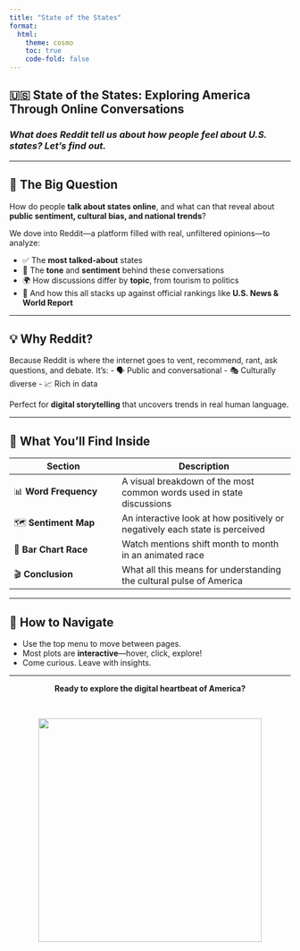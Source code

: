 ```yaml
---
title: "State of the States"
format:
  html:
    theme: cosmo
    toc: true
    code-fold: false
---
```


## 🇺🇸 **State of the States: Exploring America Through Online Conversations**  

### *What does Reddit tell us about how people feel about U.S. states? Let’s find out.*  

---

## 🎯 **The Big Question**
How do people **talk about states online**, and what can that reveal about **public sentiment, cultural bias, and national trends**?

We dove into Reddit—a platform filled with real, unfiltered opinions—to analyze:

- ✅ The **most talked-about** states
- 🧠 The **tone** and **sentiment** behind these conversations
- 🌍 How discussions differ by **topic**, from tourism to politics
- 🔁 And how this all stacks up against official rankings like **U.S. News & World Report**

---

## 💡 **Why Reddit?**

Because Reddit is where the internet goes to vent, recommend, rant, ask questions, and debate. It’s:
- 🗣️ Public and conversational
- 🎭 Culturally diverse
- 📈 Rich in data

Perfect for **digital storytelling** that uncovers trends in real human language.

---

## 🧩 **What You’ll Find Inside**
| Section | Description |
|--------|-------------|
| 📊 **Word Frequency** | A visual breakdown of the most common words used in state discussions |
| 🗺️ **Sentiment Map** | An interactive look at how positively or negatively each state is perceived |
| 🏁 **Bar Chart Race** | Watch mentions shift month to month in an animated race |
| 🎬 **Conclusion** | What all this means for understanding the cultural pulse of America |

---

## 📍 **How to Navigate**
- Use the top menu to move between pages.
- Most plots are **interactive**—hover, click, explore!
- Come curious. Leave with insights.

---

<center><b>Ready to explore the digital heartbeat of America?</b></center>
<br>

<p align="center">
  <img src="https://media0.giphy.com/media/v1.Y2lkPTc5MGI3NjExMnRpYWkzbTV5enUzNWFtc3g2aHh0N2JxbTk5dDY5cTVjcWlrZnY3cSZlcD12MV9pbnRlcm5hbF9naWZfYnlfaWQmY3Q9Zw/sDwgRKhLtqtwPuL0yB/giphy.gif" width="400"/>
</p>